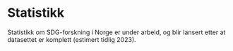 # Statistikk

Statistikk om SDG-forskning i Norge er under arbeid, og blir lansert etter at datasettet er komplett (estimert tidlig 2023). 

<script type='text/javascript' src='https://rapport-dv.uhad.no/javascripts/api/viz_v1.js'></script><div class='tableauPlaceholder' style='width: 700px; height: 627px;'><object class='tableauViz' width='700' height='627' style='display:none;'><param name='host_url' value='https%3A%2F%2Frapport-dv.uhad.no%2F' /> <param name='embed_code_version' value='3' /> <param name='site_root' value='&#47;t&#47;DUCT' /><param name='name' value='SDG_statistics_2023-05&#47;Dashboard1' /><param name='tabs' value='no' /><param name='toolbar' value='yes' /><param name='showAppBanner' value='false' /></object></div>
